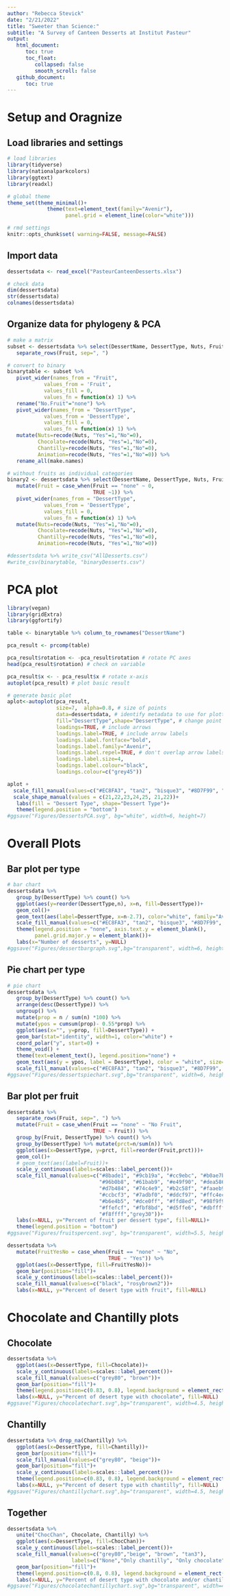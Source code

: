 ```yaml
---
author: "Rebecca Stevick"
date: "2/21/2022"
title: "Sweeter than Science:"
subtitle: "A Survey of Canteen Desserts at Institut Pasteur"
output:
   html_document:
      toc: true
      toc_float:
         collapsed: false
         smooth_scroll: false
   github_document:
      toc: true
---
```


# Setup and Oragnize

## Load libraries and settings

```r

# load libraries
library(tidyverse)
library(nationalparkcolors)
library(ggtext)
library(readxl)

# global theme
theme_set(theme_minimal()+
             theme(text=element_text(family="Avenir"),
                   panel.grid = element_line(color="white")))

# rmd settings
knitr::opts_chunk$set( warning=FALSE, message=FALSE)

```

## Import data
```r
dessertsdata <- read_excel("PasteurCanteenDesserts.xlsx")

# check data
dim(dessertsdata)
str(dessertsdata)
colnames(dessertsdata)

```

## Organize data for phylogeny & PCA
```r

# make a matrix
subset <- dessertsdata %>% select(DessertName, DessertType, Nuts, Fruit:Animation) %>% 
   separate_rows(Fruit, sep=", ")

# convert to binary
binarytable <- subset %>% 
   pivot_wider(names_from = "Fruit", 
            values_from = 'Fruit', 
            values_fill = 0,
            values_fn = function(x) 1) %>% 
   rename("No.Fruit"="none") %>% 
   pivot_wider(names_from = "DessertType", 
            values_from = 'DessertType', 
            values_fill = 0,
            values_fn = function(x) 1) %>% 
   mutate(Nuts=recode(Nuts, "Yes"=1,"No"=0),
          Chocolate=recode(Nuts, "Yes"=1,"No"=0),
          Chantilly=recode(Nuts, "Yes"=1,"No"=0),
          Animation=recode(Nuts, "Yes"=1,"No"=0)) %>% 
   rename_all(make.names)

# without fruits as individual categories
binary2 <- dessertsdata %>% select(DessertName, DessertType, Nuts, Fruit:Animation) %>% 
   mutate(Fruit = case_when(Fruit == "none" ~ 0,
                            TRUE ~1)) %>% 
   pivot_wider(names_from = "DessertType", 
            values_from = 'DessertType', 
            values_fill = 0,
            values_fn = function(x) 1) %>% 
   mutate(Nuts=recode(Nuts, "Yes"=1,"No"=0),
          Chocolate=recode(Nuts, "Yes"=1,"No"=0),
          Chantilly=recode(Nuts, "Yes"=1,"No"=0),
          Animation=recode(Nuts, "Yes"=1,"No"=0))

#dessertsdata %>% write_csv("AllDesserts.csv")
#write_csv(binarytable, "binaryDesserts.csv")

```

# PCA plot

```r

library(vegan)
library(gridExtra)
library(ggfortify)

table <- binarytable %>% column_to_rownames("DessertName")

pca_result <- prcomp(table)

pca_result$rotation <- -pca_result$rotation # rotate PC axes
head(pca_result$rotation) # check on variable

pca_result$x <- - pca_result$x # rotate x-axis
autoplot(pca_result) # plot basic result

# generate basic plot
aplot<-autoplot(pca_result,
                size=7,  alpha=0.8, # size of points
                data=dessertsdata, # identify metadata to use for plotting
                fill="DessertType",shape="DessertType", # change point fill and shape by site
                loadings=TRUE, # include arrows
                loadings.label=TRUE, # include arrow labels
                loadings.label.fontface="bold",
                loadings.label.family="Avenir",
                loadings.label.repel=TRUE, # don't overlap arrow labels
                loadings.label.size=4,
                loadings.label.colour="black",
                loadings.colour=c("grey45"))
```

```r
aplot +
  scale_fill_manual(values=c("#EC8FA3", "tan2", "bisque3", "#8D7F99", "#8C9D57", "#163343","cadetblue3"))+
  scale_shape_manual(values = c(21,22,23,24,25, 21,22))+
   labs(fill = "Dessert Type", shape="Dessert Type")+
   theme(legend.position = "bottom")
#ggsave("Figures/DessertsPCA.svg", bg="white", width=6, height=7)

```


# Overall Plots

## Bar plot per type

```r

# bar chart
dessertsdata %>% 
   group_by(DessertType) %>% count() %>% 
   ggplot(aes(y=reorder(DessertType,n), x=n, fill=DessertType))+
   geom_col()+
   geom_text(aes(label=DessertType, x=n-2.7), color="white", family="Avenir", hjust=0)+
   scale_fill_manual(values=c("#EC8FA3", "tan2", "bisque3", "#8D7F99", "#8C9D57", "#163343","cadetblue3"))+
   theme(legend.position = "none", axis.text.y = element_blank(),
         panel.grid.major.y = element_blank())+
   labs(x="Number of desserts", y=NULL)
#ggsave("Figures/dessertbargraph.svg",bg="transparent", width=6, height=3.5)
```

## Pie chart per type

```r

# pie chart
dessertsdata %>% 
   group_by(DessertType) %>% count() %>% 
   arrange(desc(DessertType)) %>% 
   ungroup() %>% 
   mutate(prop = n / sum(n) *100) %>%
   mutate(ypos = cumsum(prop)- 0.55*prop) %>% 
   ggplot(aes(x="", y=prop, fill=DessertType)) +
   geom_bar(stat="identity", width=1, color="white") +
   coord_polar("y", start=0) +
   theme_void() + 
   theme(text=element_text(), legend.position="none") +
   geom_text(aes(y = ypos, label = DessertType), color = "white", size=5, family="Avenir") +
   scale_fill_manual(values=c("#EC8FA3", "tan2", "bisque3", "#8D7F99", "#8C9D57", "#163343","cadetblue3"))
#ggsave("Figures/dessertspiechart.svg",bg="transparent", width=6, height=5)

```
## Bar plot per fruit

```r

dessertsdata %>% 
   separate_rows(Fruit, sep=", ") %>% 
   mutate(Fruit = case_when(Fruit == "none" ~ "No Fruit",
                            TRUE ~ Fruit)) %>% 
   group_by(Fruit, DessertType) %>% count() %>% 
   group_by(DessertType) %>% mutate(prct=n/sum(n)) %>% 
   ggplot(aes(x=DessertType, y=prct, fill=reorder(Fruit,prct)))+
   geom_col()+
   # geom_text(aes(label=Fruit))+
   scale_y_continuous(labels=scales::label_percent())+
   scale_fill_manual(values=c("#8bade1", "#9cb19a", "#cc9ebc", "#b0ae7b",
                              "#96b0b8", "#61bab9", "#e49f90", "#dea586",
                              "#d7b484", "#74c4e9", "#b2c58f", "#faaeb9",
                              "#ccbcf3", "#7adbf0", "#ddcf97", "#ffc4ec",
                              "#b6e4b5", "#dce0ff", "#ffd8ed", "#98f9f9",
                              "#ffefcf", "#fbf8bd", "#d5ffe6", "#dbffff", 
                              "#f8ffff","grey30"))+
   labs(x=NULL, y="Percent of fruit per dessert type", fill=NULL)+
   theme(legend.position = "bottom")
#ggsave("Figures/fruitspercent.svg", bg="transparent", width=5.5, height=4.5)

dessertsdata %>% 
   mutate(FruitYesNo = case_when(Fruit == "none" ~ "No",
                                 TRUE ~ "Yes")) %>% 
   ggplot(aes(x=DessertType, fill=FruitYesNo))+
   geom_bar(position="fill")+
   scale_y_continuous(labels=scales::label_percent())+
   scale_fill_manual(values=c("black", "rosybrown2"))+
   labs(x=NULL, y="Percent of desert type with fruit", fill=NULL)

```


# Chocolate and Chantilly plots

## Chocolate

```r

dessertsdata %>% 
   ggplot(aes(x=DessertType, fill=Chocolate))+
   scale_y_continuous(labels=scales::label_percent())+
   scale_fill_manual(values=c("grey80", "brown"))+
   geom_bar(position="fill")+
   theme(legend.position=c(0.83, 0.8), legend.background = element_rect(fill="white", color="transparent"))+
   labs(x=NULL, y="Percent of desert type with chocolate", fill=NULL)
#ggsave("Figures/chocolatechart.svg",bg="transparent", width=4.5, height=3)

```

## Chantilly

```r

dessertsdata %>% drop_na(Chantilly) %>% 
   ggplot(aes(x=DessertType, fill=Chantilly))+
   geom_bar(position="fill")+
   scale_fill_manual(values=c("grey80", "beige"))+
   geom_bar(position="fill")+
   scale_y_continuous(labels=scales::label_percent())+
   theme(legend.position=c(0.83, 0.8), legend.background = element_rect(fill="white", color="transparent"))+
   labs(x=NULL, y="Percent of desert type with chantilly", fill=NULL)
#ggsave("Figures/chantillychart.svg",bg="transparent", width=4.5, height=3)

```

## Together

```r

dessertsdata %>% 
   unite("ChocChan", Chocolate, Chantilly) %>% 
   ggplot(aes(x=DessertType, fill=ChocChan))+
   scale_y_continuous(labels=scales::label_percent())+
   scale_fill_manual(values=c("grey80","beige", "brown", "tan3"),
                     labels=c("None","Only chantilly", "Only chocolate", "Both chocolate and chantilly"))+
   geom_bar(position="fill")+
   theme(legend.position=c(0.8, 0.8), legend.background = element_rect(fill="white", color="transparent"))+
   labs(x=NULL, y="Percent of desert type with chocolate and/or chantilly", fill=NULL)
#ggsave("Figures/chocolatechantillychart.svg",bg="transparent", width=4.5, height=4.5)

```